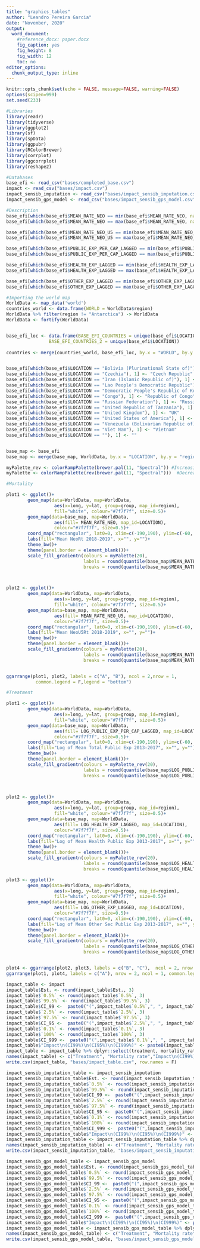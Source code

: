 ```yaml
---
title: "graphics_tables"
author: "Leandro Pereira Garcia"
date: "November, 2020"
output: 
  word_document: 
    #reference_docx: paper.docx
    fig_caption: yes
    fig_height: 8
    fig_width: 12
    toc: no
editor_options: 
  chunk_output_type: inline
---
```


```r
knitr::opts_chunk$set(echo = FALSE, message=FALSE, warning=FALSE)
options(scipen=999)
set.seed(233)
```


```r
#Libraries
library(readr)
library(tidyverse)
library(ggplot2)
library(sf)
library(spData)
library(ggpubr)
library(RColorBrewer)
library(corrplot)
library(ggcorrplot)
library(reshape2)
```


```r
#Databases
base_efi <- read_csv("bases/completed_base.csv")
impact <- read_csv("bases/impact.csv")
impact_sensib_imputation <- read_csv("bases/impact_sensib_imputation.csv")
impact_sensib_gps_model <- read_csv("bases/impact_sensib_gps_model.csv")

```

```r
#Description
base_efi[which(base_efi$MEAN_RATE_NEO == min(base_efi$MEAN_RATE_NEO, na.rm = T)), colnames(base_efi) %in% c("LOCATION", "MEAN_RATE_NEO")]
base_efi[which(base_efi$MEAN_RATE_NEO == max(base_efi$MEAN_RATE_NEO, na.rm = T)), colnames(base_efi) %in% c("LOCATION", "MEAN_RATE_NEO")]
```

```r
base_efi[which(base_efi$MEAN_RATE_NEO_U5 == min(base_efi$MEAN_RATE_NEO_U5, na.rm = T)), colnames(base_efi) %in% c("LOCATION", "MEAN_RATE_NEO_U5")]
base_efi[which(base_efi$MEAN_RATE_NEO_U5 == max(base_efi$MEAN_RATE_NEO_U5, na.rm = T)), colnames(base_efi) %in% c("LOCATION", "MEAN_RATE_NEO_U5")]
```

```r
base_efi[which(base_efi$PUBLIC_EXP_PER_CAP_LAGGED == min(base_efi$PUBLIC_EXP_PER_CAP_LAGGED, na.rm = T)), colnames(base_efi) %in% c("LOCATION", "PUBLIC_EXP_PER_CAP_LAGGED")]
base_efi[which(base_efi$PUBLIC_EXP_PER_CAP_LAGGED == max(base_efi$PUBLIC_EXP_PER_CAP_LAGGED, na.rm = T)), colnames(base_efi) %in% c("LOCATION", "PUBLIC_EXP_PER_CAP_LAGGED")]
```

```r
base_efi[which(base_efi$HEALTH_EXP_LAGGED == min(base_efi$HEALTH_EXP_LAGGED, na.rm = T)), colnames(base_efi) %in% c("LOCATION", "HEALTH_EXP_LAGGED")]
base_efi[which(base_efi$HEALTH_EXP_LAGGED == max(base_efi$HEALTH_EXP_LAGGED, na.rm = T)), colnames(base_efi) %in% c("LOCATION", "HEALTH_EXP_LAGGED")]
```

```r
base_efi[which(base_efi$OTHER_EXP_LAGGED == min(base_efi$OTHER_EXP_LAGGED, na.rm = T)), colnames(base_efi) %in% c("LOCATION", "OTHER_EXP_LAGGED")]
base_efi[which(base_efi$OTHER_EXP_LAGGED == max(base_efi$OTHER_EXP_LAGGED, na.rm = T)), colnames(base_efi) %in% c("LOCATION", "OTHER_EXP_LAGGED")]
```



```r
#Importing the world map
WorldData <- map_data('world')
countries_world <- data.frame(WORLD = WorldData$region) 
WorldData %>% filter(region != "Antarctica") -> WorldData
WorldData <- fortify(WorldData)


base_efi_loc <- data.frame(BASE_EFI_COUNTRIES = unique(base_efi$LOCATION),
			    BASE_EFI_COUNTRIES_2 = unique(base_efi$LOCATION))
	
countries <- merge(countries_world, base_efi_loc, by.x = "WORLD", by.y = "BASE_EFI_COUNTRIES_2", all = T) %>% unique()


base_efi[which(base_efi$LOCATION == "Bolivia (Plurinational State of)"), 1] <- "Bolivia"
base_efi[which(base_efi$LOCATION == "Czechia"), 1] <- "Czech Republic"
base_efi[which(base_efi$LOCATION == "Iran (Islamic Republic of)"), 1] <- "Iran"
base_efi[which(base_efi$LOCATION == "Lao People's Democratic Republic"), 1] <- "Laos"
base_efi[which(base_efi$LOCATION == "Democratic People's Republic of Korea"), 1] <- "North Korea"
base_efi[which(base_efi$LOCATION == "Congo"), 1] <- "Republic of Congo"
base_efi[which(base_efi$LOCATION == "Russian Federation"), 1] <- "Russia"
base_efi[which(base_efi$LOCATION == "United Republic of Tanzania"), 1] <- "Tanzania"
base_efi[which(base_efi$LOCATION == "United Kingdom"), 1] <- "UK"
base_efi[which(base_efi$LOCATION == "United States of America"), 1] <- "USA"
base_efi[which(base_efi$LOCATION == "Venezuela (Bolivarian Republic of)"), 1] <- "Venezuela"
base_efi[which(base_efi$LOCATION == "Viet Nam"), 1] <- "Vietnam"
base_efi[which(base_efi$LOCATION == ""), 1] <- ""


base_map <- base_efi
base_map <- merge(base_map, WorldData, by.x = "LOCATION", by.y = "region", all.x = T)

```

```r

myPalette_rev <- colorRampPalette(brewer.pal(11, "Spectral")) #Increasing
myPalette <- colorRampPalette(rev(brewer.pal(11, "Spectral")))  #Decreasing

```



```r
#Mortality

plot1 <- ggplot()+
        geom_map(data=WorldData, map=WorldData,
                  aes(x=long, y=lat, group=group, map_id=region),
                  fill="white", colour="#7f7f7f", size=0.5)+
        geom_map(data=base_map, map=WorldData,
                  aes(fill= MEAN_RATE_NEO, map_id=LOCATION),
                  colour="#7f7f7f", size=0.5)+
        coord_map("rectangular", lat0=0, xlim=c(-190,190), ylim=c(-60, 90))+
        labs(fill="Mean NeoRt 2018-2019", x="", y="")+
        theme_bw()+
        theme(panel.border = element_blank())+
        scale_fill_gradientn(colours = myPalette(20), 
                             labels = round(quantile(base_map$MEAN_RATE_NEO, c(.05,.95)),2), 
                             breaks = round(quantile(base_map$MEAN_RATE_NEO, c(.05,.95)),2))



plot2 <- ggplot()+
        geom_map(data=WorldData, map=WorldData,
                  aes(x=long, y=lat, group=group, map_id=region),
                  fill="white", colour="#7f7f7f", size=0.5)+
        geom_map(data=base_map, map=WorldData,
                  aes(fill= MEAN_RATE_NEO_U5, map_id=LOCATION),
                  colour="#7f7f7f", size=0.5)+
        coord_map("rectangular", lat0=0, xlim=c(-190,190), ylim=c(-60, 90))+
        labs(fill="Mean NeoU5Rt 2018-2019", x="", y="")+
        theme_bw()+
        theme(panel.border = element_blank())+
        scale_fill_gradientn(colours = myPalette(20), 
                             labels = round(quantile(base_map$MEAN_RATE_NEO_U5, c(.05,.95)),2), 
                             breaks = round(quantile(base_map$MEAN_RATE_NEO_U5, c(.05,.95)),2))


ggarrange(plot1, plot2, labels = c("A", "B"), ncol = 2,nrow = 1,
           common.legend = F,legend = "bottom")

```


```r
#Treatment

plot1 <- ggplot()+
        geom_map(data=WorldData, map=WorldData,
                  aes(x=long, y=lat, group=group, map_id=region),
                  fill="white", colour="#7f7f7f", size=0.5)+
        geom_map(data=base_map, map=WorldData,
                  aes(fill= LOG_PUBLIC_EXP_PER_CAP_LAGGED, map_id=LOCATION),
                  colour="#7f7f7f", size=0.5)+
        coord_map("rectangular", lat0=0, xlim=c(-190,190), ylim=c(-60, 90))+
        labs(fill="Log of Mean Total Public Exp 2013-2017", x="", y="")+
        theme_bw()+
        theme(panel.border = element_blank())+
        scale_fill_gradientn(colours = myPalette_rev(20), 
                             labels = round(quantile(base_map$LOG_PUBLIC_EXP_PER_CAP_LAGGED, c(.05,.95)),2), 
                             breaks = round(quantile(base_map$LOG_PUBLIC_EXP_PER_CAP_LAGGED, c(.05,.95)),2))



plot2 <- ggplot()+
        geom_map(data=WorldData, map=WorldData,
                  aes(x=long, y=lat, group=group, map_id=region),
                  fill="white", colour="#7f7f7f", size=0.5)+
        geom_map(data=base_map, map=WorldData,
                  aes(fill= LOG_HEALTH_EXP_LAGGED, map_id=LOCATION),
                  colour="#7f7f7f", size=0.5)+
        coord_map("rectangular", lat0=0, xlim=c(-190,190), ylim=c(-60, 90))+
        labs(fill="Log of Mean Health Public Exp 2013-2017", x="", y="")+
        theme_bw()+
        theme(panel.border = element_blank())+
        scale_fill_gradientn(colours = myPalette_rev(20), 
                             labels = round(quantile(base_map$LOG_HEALTH_EXP_LAGGED, c(.05,.95)),2), 
                             breaks = round(quantile(base_map$LOG_HEALTH_EXP_LAGGED, c(.05,.95)),2))

plot3 <- ggplot()+
        geom_map(data=WorldData, map=WorldData,
                  aes(x=long, y=lat, group=group, map_id=region),
                  fill="white", colour="#7f7f7f", size=0.5)+
        geom_map(data=base_map, map=WorldData,
                  aes(fill= LOG_OTHER_EXP_LAGGED, map_id=LOCATION),
                  colour="#7f7f7f", size=0.5)+
        coord_map("rectangular", lat0=0, xlim=c(-190,190), ylim=c(-60, 90))+
        labs(fill="Log of Mean Other Sec Public Exp 2013-2017", x="", y="")+
        theme_bw()+
        theme(panel.border = element_blank())+
        scale_fill_gradientn(colours = myPalette_rev(20), 
                             labels = round(quantile(base_map$LOG_OTHER_EXP_LAGGED, c(.05,.95)),2), 
                             breaks = round(quantile(base_map$LOG_OTHER_EXP_LAGGED, c(.05,.95)),2))


plot4 <- ggarrange(plot2, plot3, labels = c("B", "C"),  ncol = 2, nrow = 1,common.legend = F, legend = "bottom")
ggarrange(plot1, plot4, labels = c("A"), nrow = 2, ncol = 1, common.legend = F, legend = "bottom")

```



```r
impact_table <- impact
impact_table$Est. <- round(impact_table$Est., 3) 
impact_table$`0.5%` <- round(impact_table$`0.5%`, 3) 
impact_table$`99.5%` <- round(impact_table$`99.5%`, 3) 
impact_table$CI_99 <-  paste0("(",impact_table$`0.5%`,", ", impact_table$`99.5%`,")")
impact_table$`2.5%` <- round(impact_table$`2.5%`, 3) 
impact_table$`97.5%` <- round(impact_table$`97.5%`, 3) 
impact_table$CI_95 <-  paste0("(",impact_table$`2.5%`,", ", impact_table$`97.5%`,")")
impact_table$`0.1%` <- round(impact_table$`0.1%`, 3) 
impact_table$`100%` <- round(impact_table$`100%`, 3) 
impact_table$CI_999 <-  paste0("(",impact_table$`0.1%`,", ", impact_table$`100%`,")")
impact_table$"Impact\n(CI99%)\n(CI95%)\n(CI999%)" <- paste0(impact_table$Est.,impact_table$CI_99, impact_table$CI_95,impact_table$CI_999, sep="\n")
impact_table <- impact_table %>% dplyr::select(treatment, mortality_rate,"Impact\n(CI99%)\n(CI95%)\n(CI999%)")
names(impact_table) <- c("Treatment", "Mortality rate","Impact\n(CI99%)\n(CI95%)\n(CI999%)")
write.csv(impact_table, "bases/impact_table.csv", row.names = F)

```


```r
impact_sensib_imputation_table <- impact_sensib_imputation
impact_sensib_imputation_table$Est. <- round(impact_sensib_imputation_table$Est., 3) 
impact_sensib_imputation_table$`0.5%` <- round(impact_sensib_imputation_table$`0.5%`, 3) 
impact_sensib_imputation_table$`99.5%` <- round(impact_sensib_imputation_table$`99.5%`, 3) 
impact_sensib_imputation_table$CI_99 <-  paste0("(",impact_sensib_imputation_table$`0.5%`,", ", impact_sensib_imputation_table$`99.5%`,")")
impact_sensib_imputation_table$`2.5%` <- round(impact_sensib_imputation_table$`2.5%`, 3) 
impact_sensib_imputation_table$`97.5%` <- round(impact_sensib_imputation_table$`97.5%`, 3) 
impact_sensib_imputation_table$CI_95 <-  paste0("(",impact_sensib_imputation_table$`2.5%`,", ", impact_sensib_imputation_table$`97.5%`,")")
impact_sensib_imputation_table$`0.1%` <- round(impact_sensib_imputation_table$`0.1%`, 3) 
impact_sensib_imputation_table$`100%` <- round(impact_sensib_imputation_table$`100%`, 3) 
impact_sensib_imputation_table$CI_999 <-  paste0("(",impact_sensib_imputation_table$`0.1%`,", ", impact_sensib_imputation_table$`100%`,")")
impact_sensib_imputation_table$"Impact\n(CI99%)\n(CI95%)\n(CI999%)" <- paste0(impact_sensib_imputation_table$Est.,impact_sensib_imputation_table$CI_99, impact_sensib_imputation_table$CI_95,impact_sensib_imputation_table$CI_999, sep="\n")
impact_sensib_imputation_table <- impact_sensib_imputation_table %>% dplyr::select(treatment, mortality_rate,"Impact\n(CI99%)\n(CI95%)\n(CI999%)")
names(impact_sensib_imputation_table) <- c("Treatment", "Mortality rate","Impact\n(CI99%)\n(CI95%)\n(CI999%)")
write.csv(impact_sensib_imputation_table, "bases/impact_sensib_imputation_table.csv", row.names = F)

```


```r
impact_sensib_gps_model_table <- impact_sensib_gps_model
impact_sensib_gps_model_table$Est. <- round(impact_sensib_gps_model_table$Est., 3) 
impact_sensib_gps_model_table$`0.5%` <- round(impact_sensib_gps_model_table$`0.5%`, 3) 
impact_sensib_gps_model_table$`99.5%` <- round(impact_sensib_gps_model_table$`99.5%`, 3) 
impact_sensib_gps_model_table$CI_99 <-  paste0("(",impact_sensib_gps_model_table$`0.5%`,", ", impact_sensib_gps_model_table$`99.5%`,")")
impact_sensib_gps_model_table$`2.5%` <- round(impact_sensib_gps_model_table$`2.5%`, 3) 
impact_sensib_gps_model_table$`97.5%` <- round(impact_sensib_gps_model_table$`97.5%`, 3) 
impact_sensib_gps_model_table$CI_95 <-  paste0("(",impact_sensib_gps_model_table$`2.5%`,", ", impact_sensib_gps_model_table$`97.5%`,")")
impact_sensib_gps_model_table$`0.1%` <- round(impact_sensib_gps_model_table$`0.1%`, 3) 
impact_sensib_gps_model_table$`100%` <- round(impact_sensib_gps_model_table$`100%`, 3) 
impact_sensib_gps_model_table$CI_999 <-  paste0("(",impact_sensib_gps_model_table$`0.1%`,", ", impact_sensib_gps_model_table$`100%`,")")
impact_sensib_gps_model_table$"Impact\n(CI99%)\n(CI95%)\n(CI999%)" <- paste0(impact_sensib_gps_model_table$Est.,impact_sensib_gps_model_table$CI_99, impact_sensib_gps_model_table$CI_95,impact_sensib_gps_model_table$CI_999, sep="\n")
impact_sensib_gps_model_table <- impact_sensib_gps_model_table %>% dplyr::select(treatment, mortality_rate,"Impact\n(CI99%)\n(CI95%)\n(CI999%)")
names(impact_sensib_gps_model_table) <- c("Treatment", "Mortality rate","Impact\n(CI99%)\n(CI95%)\n(CI999%)")
write.csv(impact_sensib_gps_model_table, "bases/impact_sensib_gps_model_table.csv", row.names = F)

```


